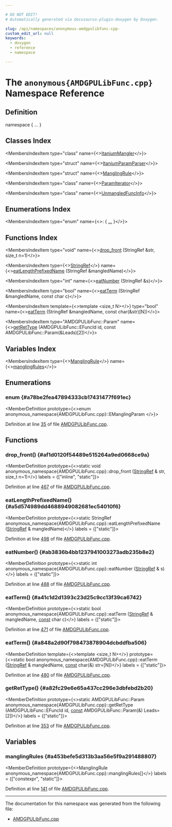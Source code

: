 ```yaml
---

# DO NOT EDIT!
# Automatically generated via docusaurus-plugin-doxygen by Doxygen.

slug: /api/namespaces/anonymous-amdgpulibfunc-cpp-
custom_edit_url: null
keywords:
  - doxygen
  - reference
  - namespace

---
```





# The `anonymous{AMDGPULibFunc.cpp}` Namespace Reference

<DoxygenPage pluginConfig={pluginConfig}>



## Definition

<CodeBlock>namespace &#123; ... &#125;</CodeBlock>

## Classes Index

<MembersIndex>

<MembersIndexItem
  type="class"
  name={<><a href="/docs/api/classes/anonymous-namespace-amdgpulibfunc-cpp-/itaniummangler">ItaniumMangler</a></>}>
</MembersIndexItem>

<MembersIndexItem
  type="struct"
  name={<><a href="/docs/api/structs/anonymous-namespace-amdgpulibfunc-cpp-/itaniumparamparser">ItaniumParamParser</a></>}>
</MembersIndexItem>

<MembersIndexItem
  type="struct"
  name={<><a href="/docs/api/structs/anonymous-namespace-amdgpulibfunc-cpp-/manglingrule">ManglingRule</a></>}>
</MembersIndexItem>

<MembersIndexItem
  type="class"
  name={<><a href="/docs/api/classes/anonymous-namespace-amdgpulibfunc-cpp-/paramiterator">ParamIterator</a></>}>
</MembersIndexItem>

<MembersIndexItem
  type="class"
  name={<><a href="/docs/api/classes/anonymous-namespace-amdgpulibfunc-cpp-/unmangledfuncinfo">UnmangledFuncInfo</a></>}>
</MembersIndexItem>

</MembersIndex>

## Enumerations Index

<MembersIndex>

<MembersIndexItem
  type="enum"
  name={<>:  &#123; <a href="#a78be2fea47894333cb17431477f691ec">...</a> &#125;</>}>
</MembersIndexItem>

</MembersIndex>

## Functions Index

<MembersIndex>

<MembersIndexItem
  type="void"
  name={<><a href="#af1d0120f54489e515264a9ed0668ce9a">drop&#95;front</a> (StringRef &amp;str, size&#95;t n=1)</>}>
</MembersIndexItem>

<MembersIndexItem
  type={<><a href="/docs/api/classes/llvm/stringref">StringRef</a></>}
  name={<><a href="#a5d574989dd4688949082681ec54010f6">eatLengthPrefixedName</a> (StringRef &amp;mangledName)</>}>
</MembersIndexItem>

<MembersIndexItem
  type="int"
  name={<><a href="#ab3836b4bb1237941003273adb235b8e2">eatNumber</a> (StringRef &amp;s)</>}>
</MembersIndexItem>

<MembersIndexItem
  type="bool"
  name={<><a href="#a41c1d2d1393c23d25c9cc13f39ca6742">eatTerm</a> (StringRef &amp;mangledName, const char c)</>}>
</MembersIndexItem>

<MembersIndexItem
  template={<>template &lt;size&#95;t N&gt;</>}
  type="bool"
  name={<><a href="#a848a2d90f798473878904dcbddfba506">eatTerm</a> (StringRef &amp;mangledName, const char(&amp;str)&#91;N&#93;)</>}>
</MembersIndexItem>

<MembersIndexItem
  type="AMDGPULibFunc::Param"
  name={<><a href="#a82fc29e6e65a437cc296e3dbfebd2b20">getRetType</a> (AMDGPULibFunc::EFuncId id, const AMDGPULibFunc::Param(&amp;Leads)&#91;2&#93;)</>}>
</MembersIndexItem>

</MembersIndex>

## Variables Index

<MembersIndex>

<MembersIndexItem
  type={<><a href="/docs/api/structs/anonymous-namespace-amdgpulibfunc-cpp-/manglingrule">ManglingRule</a></>}
  name={<><a href="#a453befe5d313b3aa56e5f9a291488807">manglingRules</a></>}>
</MembersIndexItem>

</MembersIndex>


<SectionDefinition>

## Enumerations

### enum  {#a78be2fea47894333cb17431477f691ec}

<MemberDefinition
  prototype={<>enum anonymous_namespace&#123;AMDGPULibFunc.cpp&#125;::EManglingParam </>}>

<EnumerationList title="Enumeration values">

<Link id="a78be2fea47894333cb17431477f691ecaaeffa40166fc881f813383edb51be5e6" />
<EnumerationListItem name="E_NONE">

</EnumerationListItem>

<Link id="a78be2fea47894333cb17431477f691eca15dd8959a0cb248a5321663484c0ef23" />
<EnumerationListItem name="EX_EVENT">

</EnumerationListItem>

<Link id="a78be2fea47894333cb17431477f691ecaddff16bc5b98fd2bcba8831e92c78a24" />
<EnumerationListItem name="EX_FLOAT4">

</EnumerationListItem>

<Link id="a78be2fea47894333cb17431477f691ecadca8f0ec7a4cb909cb2450c2d63ac67d" />
<EnumerationListItem name="EX_INTV4">

</EnumerationListItem>

<Link id="a78be2fea47894333cb17431477f691eca404e8be284397e7049810ff1c9a3490b" />
<EnumerationListItem name="EX_RESERVEDID">

</EnumerationListItem>

<Link id="a78be2fea47894333cb17431477f691eca3f8dce47f06d88cf2746c56013f893cc" />
<EnumerationListItem name="EX_SAMPLER">

</EnumerationListItem>

<Link id="a78be2fea47894333cb17431477f691ecae3bb9759e67a14e5c0e4faa8b1ff3740" />
<EnumerationListItem name="EX_SIZET">

</EnumerationListItem>

<Link id="a78be2fea47894333cb17431477f691eca6f772f6a6629edfa008b1cef6dd5c8ac" />
<EnumerationListItem name="EX_UINT">

</EnumerationListItem>

<Link id="a78be2fea47894333cb17431477f691ecae801d6abad77b9b07629bc236237224a" />
<EnumerationListItem name="EX_UINTV4">

</EnumerationListItem>

<Link id="a78be2fea47894333cb17431477f691eca336534fc803459f2f46333a27d866465" />
<EnumerationListItem name="E_ANY">

</EnumerationListItem>

<Link id="a78be2fea47894333cb17431477f691eca8dfb6f99cef8f3f0d8e5047e969a5790" />
<EnumerationListItem name="E_CONSTPTR_ANY">

</EnumerationListItem>

<Link id="a78be2fea47894333cb17431477f691ecab7fe23f4a015d5074078af31e9448619" />
<EnumerationListItem name="E_CONSTPTR_SWAPGL">

</EnumerationListItem>

<Link id="a78be2fea47894333cb17431477f691ecaf313d63e97433de8125d3f83abddd3b9" />
<EnumerationListItem name="E_COPY">

</EnumerationListItem>

<Link id="a78be2fea47894333cb17431477f691eca33a93375323173118366f831325c8d8c" />
<EnumerationListItem name="E_IMAGECOORDS">

</EnumerationListItem>

<Link id="a78be2fea47894333cb17431477f691eca1f8d8efb92d4531e779c807bed0d46ba" />
<EnumerationListItem name="E_POINTEE">

</EnumerationListItem>

<Link id="a78be2fea47894333cb17431477f691eca58b9edb8b399678e88b3730fc9bc608e" />
<EnumerationListItem name="E_SETBASE_I32">

</EnumerationListItem>

<Link id="a78be2fea47894333cb17431477f691ecaad47cb640d99d51bcde9821119d30579" />
<EnumerationListItem name="E_SETBASE_U32">

</EnumerationListItem>

<Link id="a78be2fea47894333cb17431477f691eca5d6ee1f415aee876d73ecc6583c51fc1" />
<EnumerationListItem name="E_MAKEBASE_UNS">

</EnumerationListItem>

<Link id="a78be2fea47894333cb17431477f691eca7d801213c4c48bf6c3064f92e5b6c20f" />
<EnumerationListItem name="E_V16_OF_POINTEE">

</EnumerationListItem>

<Link id="a78be2fea47894333cb17431477f691eca8490731ead56deb2e119f733ee4c8f4f" />
<EnumerationListItem name="E_V2_OF_POINTEE">

</EnumerationListItem>

<Link id="a78be2fea47894333cb17431477f691eca5d9d19d07d8830c57bd46bf8d2edfee1" />
<EnumerationListItem name="E_V3_OF_POINTEE">

</EnumerationListItem>

<Link id="a78be2fea47894333cb17431477f691eca8b8999b7ced66caf8b3b56d9208228d2" />
<EnumerationListItem name="E_V4_OF_POINTEE">

</EnumerationListItem>

<Link id="a78be2fea47894333cb17431477f691eca0aad30bf0e715268e41d33ccaa0e2d2b" />
<EnumerationListItem name="E_V8_OF_POINTEE">

</EnumerationListItem>

<Link id="a78be2fea47894333cb17431477f691eca356e6c5757e573aecac76bdfb163afdc" />
<EnumerationListItem name="E_VLTLPTR_ANY">

</EnumerationListItem>

</EnumerationList>

Definition at line <a href="/docs/api/files/lib/lib/target/lib/target/amdgpu/amdgpulibfunc-cpp/#l00035">35</a> of file <a href="/docs/api/files/lib/lib/target/lib/target/amdgpu/amdgpulibfunc-cpp">AMDGPULibFunc.cpp</a>.
</MemberDefinition>

</SectionDefinition>

<SectionDefinition>

## Functions

### drop&#95;front() {#af1d0120f54489e515264a9ed0668ce9a}

<MemberDefinition
  prototype={<>static void anonymous&#95;namespace&#123;AMDGPULibFunc.cpp&#125;::drop&#95;front (<a href="/docs/api/classes/llvm/stringref">StringRef</a> &amp; str, size&#95;t n=1)</>}
  labels = {["inline", "static"]}>

Definition at line <a href="/docs/api/files/lib/lib/target/lib/target/amdgpu/amdgpulibfunc-cpp/#l00467">467</a> of file <a href="/docs/api/files/lib/lib/target/lib/target/amdgpu/amdgpulibfunc-cpp">AMDGPULibFunc.cpp</a>.
</MemberDefinition>

### eatLengthPrefixedName() {#a5d574989dd4688949082681ec54010f6}

<MemberDefinition
  prototype={<>static StringRef anonymous&#95;namespace&#123;AMDGPULibFunc.cpp&#125;::eatLengthPrefixedName (<a href="/docs/api/classes/llvm/stringref">StringRef</a> &amp; mangledName)</>}
  labels = {["static"]}>

Definition at line <a href="/docs/api/files/lib/lib/target/lib/target/amdgpu/amdgpulibfunc-cpp/#l00498">498</a> of file <a href="/docs/api/files/lib/lib/target/lib/target/amdgpu/amdgpulibfunc-cpp">AMDGPULibFunc.cpp</a>.
</MemberDefinition>

### eatNumber() {#ab3836b4bb1237941003273adb235b8e2}

<MemberDefinition
  prototype={<>static int anonymous&#95;namespace&#123;AMDGPULibFunc.cpp&#125;::eatNumber (<a href="/docs/api/classes/llvm/stringref">StringRef</a> &amp; s)</>}
  labels = {["static"]}>

Definition at line <a href="/docs/api/files/lib/lib/target/lib/target/amdgpu/amdgpulibfunc-cpp/#l00488">488</a> of file <a href="/docs/api/files/lib/lib/target/lib/target/amdgpu/amdgpulibfunc-cpp">AMDGPULibFunc.cpp</a>.
</MemberDefinition>

### eatTerm() {#a41c1d2d1393c23d25c9cc13f39ca6742}

<MemberDefinition
  prototype={<>static bool anonymous&#95;namespace&#123;AMDGPULibFunc.cpp&#125;::eatTerm (<a href="/docs/api/classes/llvm/stringref">StringRef</a> &amp; mangledName, <a href="/docs/api/files/lib/lib/target/lib/target/aarch64/aarch64promoteconstant-cpp/#a90f8350fecae261c25be85d38b451bff">const</a> char c)</>}
  labels = {["static"]}>

Definition at line <a href="/docs/api/files/lib/lib/target/lib/target/amdgpu/amdgpulibfunc-cpp/#l00471">471</a> of file <a href="/docs/api/files/lib/lib/target/lib/target/amdgpu/amdgpulibfunc-cpp">AMDGPULibFunc.cpp</a>.
</MemberDefinition>

### eatTerm() {#a848a2d90f798473878904dcbddfba506}

<MemberDefinition
  template={<>template &lt;size&#95;t N&gt;</>}
  prototype={<>static bool anonymous&#95;namespace&#123;AMDGPULibFunc.cpp&#125;::eatTerm (<a href="/docs/api/classes/llvm/stringref">StringRef</a> &amp; mangledName, <a href="/docs/api/files/lib/lib/target/lib/target/aarch64/aarch64promoteconstant-cpp/#a90f8350fecae261c25be85d38b451bff">const</a> char(&amp;) str=[N])</>}
  labels = {["static"]}>

Definition at line <a href="/docs/api/files/lib/lib/target/lib/target/amdgpu/amdgpulibfunc-cpp/#l00480">480</a> of file <a href="/docs/api/files/lib/lib/target/lib/target/amdgpu/amdgpulibfunc-cpp">AMDGPULibFunc.cpp</a>.
</MemberDefinition>

### getRetType() {#a82fc29e6e65a437cc296e3dbfebd2b20}

<MemberDefinition
  prototype={<>static AMDGPULibFunc::Param anonymous&#95;namespace&#123;AMDGPULibFunc.cpp&#125;::getRetType (AMDGPULibFunc::EFuncId id, <a href="/docs/api/files/lib/lib/target/lib/target/aarch64/aarch64promoteconstant-cpp/#a90f8350fecae261c25be85d38b451bff">const</a> AMDGPULibFunc::Param(&amp;) Leads=[2])</>}
  labels = {["static"]}>

Definition at line <a href="/docs/api/files/lib/lib/target/lib/target/amdgpu/amdgpulibfunc-cpp/#l00353">353</a> of file <a href="/docs/api/files/lib/lib/target/lib/target/amdgpu/amdgpulibfunc-cpp">AMDGPULibFunc.cpp</a>.
</MemberDefinition>

</SectionDefinition>

<SectionDefinition>

## Variables

### manglingRules {#a453befe5d313b3aa56e5f9a291488807}

<MemberDefinition
  prototype={<>ManglingRule anonymous&#95;namespace&#123;AMDGPULibFunc.cpp&#125;::manglingRules&#91;&#93;</>}
  labels = {["constexpr", "static"]}>

Definition at line <a href="/docs/api/files/lib/lib/target/lib/target/amdgpu/amdgpulibfunc-cpp/#l00141">141</a> of file <a href="/docs/api/files/lib/lib/target/lib/target/amdgpu/amdgpulibfunc-cpp">AMDGPULibFunc.cpp</a>.
</MemberDefinition>

</SectionDefinition>

<hr/>

The documentation for this namespace was generated from the following file:

<ul>
<li><a href="/docs/api/files/lib/lib/target/lib/target/amdgpu/amdgpulibfunc-cpp">AMDGPULibFunc.cpp</a></li>
</ul>

</DoxygenPage>
